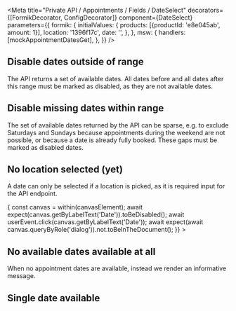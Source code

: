 


<Meta
  title="Private API / Appointments / Fields / DateSelect"
  decorators={[FormikDecorator, ConfigDecorator]}
  component={DateSelect}
  parameters={{
    formik: {
      initialValues: {
        products: [{productId: 'e8e045ab', amount: 1}],
        location: '1396f17c',
        date: '',
      },
    },
    msw: {
      handlers: [mockAppointmentDatesGet],
    },
  }}
/>

## Disable dates outside of range

The API returns a set of available dates. All dates before and all dates after this range must be
marked as disabled, as they are not available dates.

<Canvas>
  <Story name="Calendar with available date range" height="460px">
    <DateSelect />
  </Story>
</Canvas>

## Disable missing dates within range

The set of available dates returned by the API can be sparse, e.g. to exclude Saturdays and Sundays
because appointments during the weekend are not possible, or because a date is already fully booked.
These gaps must be marked as disabled dates.

<Canvas>
  <Story
    name="Calendar with disabled gaps in date range"
    height="460px"
    parameters={{
      formik: {
        initialValues: {
          products: [{productId: 'e8e045ab', amount: 1}],
          location: '34000e85',
          date: '',
        },
      },
    }}
  >
    <DateSelect />
  </Story>
</Canvas>

## No location selected (yet)

A date can only be selected if a location is picked, as it is required input for the API endpoint.

<Canvas>
  <Story
    name="Calendar disabled when no location is set"
    parameters={{
      formik: {
        initialValues: {
          products: [{productId: 'e8e045ab', amount: 1}],
          location: '',
          date: '',
        },
      },
    }}
    play={async ({canvasElement}) => {
      const canvas = within(canvasElement);
      await expect(canvas.getByLabelText('Date')).toBeDisabled();
      await userEvent.click(canvas.getByLabelText('Date'));
      await expect(await canvas.queryByRole('dialog')).not.toBeInTheDocument();
    }}
  >
    <DateSelect />
  </Story>
</Canvas>

## No available dates available at all

When no appointment dates are available, instead we render an informative message.

<Canvas>
  <Story
    name="No dates available"
    parameters={{
      formik: {
        initialValues: {
          products: [{productId: 'e8e045ab', amount: 1}],
          location: 'no-date',
          date: '',
        },
      },
    }}
  >
    <DateSelect />
  </Story>
</Canvas>

## Single date available

<Canvas>
  <Story
    name="Single date available"
    height="460px"
    parameters={{
      formik: {
        initialValues: {
          products: [{productId: 'e8e045ab', amount: 1}],
          location: 'single-date',
          date: '',
        },
      },
    }}
  >
    <DateSelect />
  </Story>
</Canvas>
